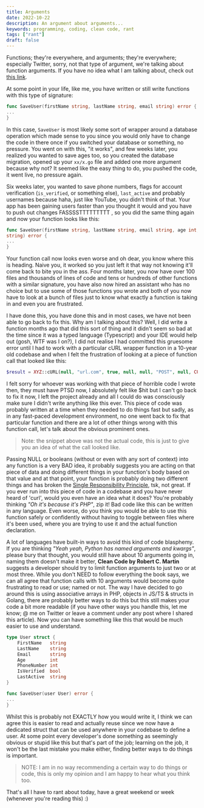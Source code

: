 ```yaml
---
title: Arguments
date: 2022-10-22
description: An argument about arguments...
keywords: programming, coding, clean code, rant
tags: ["rant"]
draft: false
---
```


Functions; they're everywhere, and arguments; they're everywhere; especially Twitter, sorry, not that type of argument,
we're talking about function arguments. If you have no idea what I am talking about, check out [this
link](https://www.geeksforgeeks.org/function-arguments-in-golang/).

At some point in your life, like me, you have written or still write functions with this type of signature:

```go
func SaveUser(firstName string, lastName string, email string) error {
...
}
```

In this case, `SaveUser` is most likely some sort of wrapper around a database operation which made sense to you since you would only have to change the code in there once if you switched your database or something, no pressure. You went on with this, "it works", and few weeks later, you realized you wanted to save ages too, so you created the database migration, opened up your `xx/x.go` file and added one more argument because why not? It seemed like the easy thing to do, you pushed the code, it went live, no pressure again.

Six weeks later, you wanted to save phone numbers, flags for account verification (`is_verified`, or something else), `last_active` and probably usernames because haha, just like YouTube, you didn't think of that. Your app has been gaining users faster than you thought it would and you have to push out changes FASSSSTTTTTTTTT , so you did the same thing again and now your function looks like this:

```go
func SaveUser(firstName string, lastName string, email string, age int, phoneNumber int, isVerified bool, lastActive
string) error {
...
}
```

Your function call now looks even worse and oh dear, you know where this is heading. Naive you, it worked so you just left it that way not knowing it'll come back to bite you in the ass. Four months later, you now have over 100 files and thousands of lines of code and tens or hundreds of other functions with a similar signature, you have also now hired an assistant who has no choice but to use some of those functions you wrote and both of you now have to look at a bunch of files just to know what exactly a function is taking in and even you are
frustrated.

I have done this, you have done this and in most cases, we have not been able to go back to fix this. Why am I talking about this? Well, I did write a function months ago that did this sort of thing and it didn't seem so bad at the time since it was a typed language (Typescript) and your IDE would help out (gosh, WTF was I on?), I did not realise I had committed this gruesome error until I had to work with a particular cURL wrapper function in a 10-year old codebase and when I felt the frustration of looking at a piece of function call that looked like this:

```php
$result = XYZ::cURL(null, "url.com", true, null, null, "POST", null, CURL_...);
```

I felt sorry for whoever was working with that piece of horrible code I wrote then, they must have PTSD now, I absolutely felt like $hit but I can't go back to fix it now, I left the project already and all I could do was consciously make sure I didn't write anything like this ever. This piece of code was probably written at a time when they needed to do things fast but sadly, as in any fast-paced development environment, no one went back to fix that particular function and there are a lot of other things wrong with this function call, let's talk about the obvious prominent ones.

> Note: the snippet above was not the actual code, this is just to give you an idea of what the call looked like.

Passing NULL or booleans (without or even with any sort of context) into any function is a very BAD idea, it probably suggests you are acting on that piece of data and doing different things in your function's body based on that value and at that point, your function is probably doing two different things and has broken the [Single Responsibility Principle](https://stackify.com/solid-design-principles/), tsk, not great. If you ever run into this piece of code in a codebase and you have never heard of 'curl', would you even have an idea what it does? You're probably thinking _"Oh it's because it's PHP"_, zip it! Bad code like this can be written in any language. Even worse, do you think you would be able to use this function safely or confidently without having to toggle between files where it's been used, where you are trying to use it and the actual function declaration.

A lot of languages have built-in ways to avoid this kind of code blasphemy. If you are thinking _"Yeah yeah, Python has named arguments and kwargs"_, please bury that thought, you would still have about 10 arguments going in, naming them doesn't make it better, **Clean Code by Robert C. Martin** suggests a developer should try to limit function arguments to just two or at most three. While you don't NEED to follow everything the book says, we can all agree that function calls with 10 arguments would become quite frustrating to read or use; named or not. The way I have decided to go around this is using associative arrays in PHP, objects in JS/TS & structs in Golang, there are probably better ways to do this but this still makes your code a bit more readable (if you have other ways you handle this, let me know; @ me on Twitter or leave a comment under any post where I shared this article). Now you can have something like this that would be much easier to use and understand.

```go
type User struct {
	FirstName 	string
	LastName	string
	Email		string
	Age			int
	PhoneNumber	int
	IsVerified	bool
	LastActive	string
}

func SaveUser(user User) error {
...
}
```

Whilst this is probably not EXACTLY how you would write it, I think we can agree this is easier to read and actually reuse since we now have a dedicated struct that can be used anywhere in your codebase to define a user. At some point every developer's done something as seemingly obvious or stupid like this but that's part of the job; learning on the job, it won't be the last mistake you make either, finding better ways to do things is important.

> NOTE: I am in no way recommending a certain way to do things or code, this is only my opinion and I am happy to hear what you think too.

That's all I have to rant about today, have a great weekend or week (whenever you're reading this) :)
